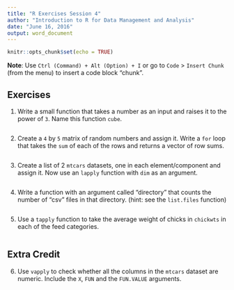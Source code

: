 ```yaml
---
title: "R Exercises Session 4"
author: "Introduction to R for Data Management and Analysis"
date: "June 16, 2016"
output: word_document
---
```


```r
knitr::opts_chunk$set(echo = TRUE)
```

**Note**: Use `Ctrl (Command) + Alt (Option) + I` or go to `Code` > `Insert Chunk` (from the menu) to insert a code block "chunk". 

## Exercises

1. Write a small function that takes a number as an input and raises it to the power of `3`. Name this function `cube`.

```r

```

2. Create a `4` by `5` matrix of random numbers and assign it. Write a `for` loop that takes the `sum` of each of the rows and returns a vector of row sums. 

```r

```

3. Create a list of 2 `mtcars` datasets, one in each element/component and assign it. Now use an `lapply` function with `dim` as an argument. 

```r

```

4. Write a function with an argument called "directory" that counts the number of "csv" files in that directory. (hint: see the `list.files` function)  

```r

```


5. Use a `tapply` function to take the average weight of chicks in `chickwts` in each of the feed categories. 

```r

```


## Extra Credit

6. Use `vapply` to check whether all the columns in the `mtcars` dataset are numeric. Include the `X`, `FUN` and the `FUN.VALUE` arguments. 

```r

```

